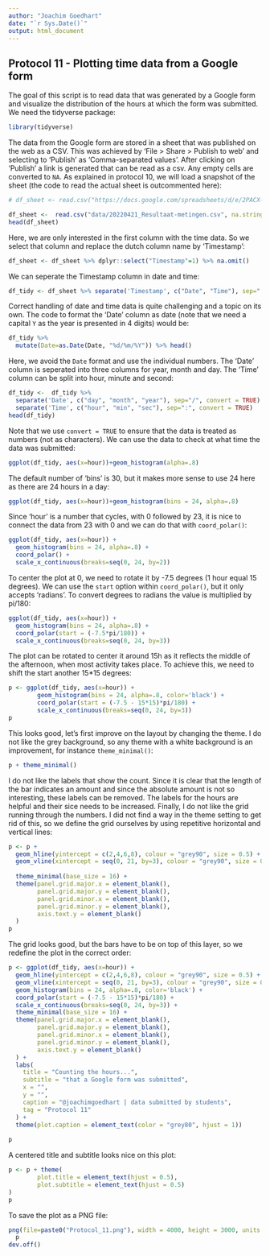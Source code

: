 ```yaml
---
author: "Joachim Goedhart"
date: "`r Sys.Date()`"
output: html_document
---
```


## Protocol 11 - Plotting time data from a Google form {#protocol-11}

The goal of this script is to read data that was generated by a Google form and visualize the distribution of the hours at which the form was submitted. We need the tidyverse package:

```r
library(tidyverse)
```

The data from the Google form are stored in a sheet that was published on the web as a CSV. This was achieved by 'File > Share > Publish to web' and selecting to 'Publish' as 'Comma-separated values'.
After clicking on 'Publish' a link is generated that can be read as a csv. Any empty cells are converted to `NA`. As explained in protocol 10, we will load a snapshot of the sheet (the code to read the actual sheet is outcommented here):

```r
# df_sheet <- read.csv("https://docs.google.com/spreadsheets/d/e/2PACX-1vSc-nI1-s_u-XkNXEn_u2l6wkBafxJMHQ_Cd3kStrnToh7kawqjQU3y2l_1riLigKRkIqlNOqPrgkdW/pub?output=csv", na.strings = "")

df_sheet <-  read.csv("data/20220421_Resultaat-metingen.csv", na.strings = "")
head(df_sheet)
```

Here, we are only interested in the first column with the time data. So we select that column and replace the dutch column name by 'Timestamp':

```r
df_sheet <- df_sheet %>% dplyr::select("Timestamp"=1) %>% na.omit()
```

We can seperate the Timestamp column in date and time:
```r
df_tidy <- df_sheet %>% separate('Timestamp', c("Date", "Time"), sep=" ")
```

Correct handling of date and time data is quite challenging and a topic on its own. The code to format the  'Date' column as date (note that we need a capital `Y` as the year is presented in 4 digits) would be:

```r
df_tidy %>%
  mutate(Date=as.Date(Date, "%d/%m/%Y")) %>% head()
```

Here, we avoid the `Date` format and use the individual numbers. The 'Date' column is seperated into three columns for year, month and day. The 'Time' column can be split into hour, minute and second:

```r
df_tidy <-  df_tidy %>%
  separate('Date', c("day", "month", "year"), sep="/", convert = TRUE) %>%
  separate('Time', c("hour", "min", "sec"), sep=":", convert = TRUE)
head(df_tidy)
```

Note that we use `convert = TRUE` to ensure that the data is treated as numbers (not as characters). We can use the data to check at what time the data was submitted:

```r
ggplot(df_tidy, aes(x=hour))+geom_histogram(alpha=.8)
```

The default number of 'bins' is 30, but it makes more sense to use 24 here as there are 24 hours in a day:

```r
ggplot(df_tidy, aes(x=hour))+geom_histogram(bins = 24, alpha=.8)
```
Since 'hour' is a number that cycles, with 0 followed by 23, it is nice to connect the data from 23 with 0 and we can do that with `coord_polar()`:

```r
ggplot(df_tidy, aes(x=hour)) + 
  geom_histogram(bins = 24, alpha=.8) +
  coord_polar() + 
  scale_x_continuous(breaks=seq(0, 24, by=2))
```

To center the plot at 0, we need to rotate it by -7.5 degrees (1 hour equal 15 degrees). We can use the `start` option within `coord_polar()`, but it only accepts 'radians'. To convert degrees to radians the value is multiplied by pi/180:

```r
ggplot(df_tidy, aes(x=hour)) + 
  geom_histogram(bins = 24, alpha=.8) +
  coord_polar(start = (-7.5*pi/180)) + 
  scale_x_continuous(breaks=seq(0, 24, by=3))
```
The plot can be rotated to center it around 15h as it reflects the middle of the afternoon, when most activity takes place. To achieve this, we need to shift the start another 15*15 degrees:

```r
p <- ggplot(df_tidy, aes(x=hour)) + 
        geom_histogram(bins = 24, alpha=.8, color='black') +
        coord_polar(start = (-7.5 - 15*15)*pi/180) + 
        scale_x_continuous(breaks=seq(0, 24, by=3))
p
```
This looks good, let's first improve on the layout by changing the theme. I do not like the grey background, so any theme with a white background is an improvement, for instance `theme_minimal()`:


```r
p + theme_minimal()
```

I do not like the labels that show the count. Since it is clear that the length of the bar indicates an amount and since the absolute amount is not so interesting, these labels can be removed. The labels for the hours are helpful and their sice needs to be increased. Finally, I do not like the grid running through the numbers. I did not find a way in the theme setting to get rid of this, so we define the grid ourselves by using repetitive horizontal and vertical lines:

```r
p <- p +
  geom_hline(yintercept = c(2,4,6,8), colour = "grey90", size = 0.5) + 
  geom_vline(xintercept = seq(0, 21, by=3), colour = "grey90", size = 0.5) +
  
  theme_minimal(base_size = 16) +
  theme(panel.grid.major.x = element_blank(),
        panel.grid.major.y = element_blank(),
        panel.grid.minor.x = element_blank(),
        panel.grid.minor.y = element_blank(),
        axis.text.y = element_blank()
  )
p
```

The grid looks good, but the bars have to be on top of this layer, so we redefine the plot in the correct order:


```r
p <- ggplot(df_tidy, aes(x=hour)) +
  geom_hline(yintercept = c(2,4,6,8), colour = "grey90", size = 0.5) + 
  geom_vline(xintercept = seq(0, 21, by=3), colour = "grey90", size = 0.5) +
  geom_histogram(bins = 24, alpha=.8, color='black') +
  coord_polar(start = (-7.5 - 15*15)*pi/180) + 
  scale_x_continuous(breaks=seq(0, 24, by=3)) +
  theme_minimal(base_size = 16) +
  theme(panel.grid.major.x = element_blank(),
        panel.grid.major.y = element_blank(),
        panel.grid.minor.x = element_blank(),
        panel.grid.minor.y = element_blank(),
        axis.text.y = element_blank()
  ) +
  labs(
    title = "Counting the hours...",
    subtitle = "that a Google form was submitted",
    x = "",
    y = "",
    caption = "@joachimgoedhart | data submitted by students",
    tag = "Protocol 11"
  ) +
  theme(plot.caption = element_text(color = "grey80", hjust = 1))
  
p
```

A centered title and subtitle looks nice on this plot:
```r
p <- p + theme(
        plot.title = element_text(hjust = 0.5),
        plot.subtitle = element_text(hjust = 0.5)
)
p
```



To save the plot as a PNG file:
```r
png(file=paste0("Protocol_11.png"), width = 4000, height = 3000, units = "px", res = 400)
  p
dev.off()
```



